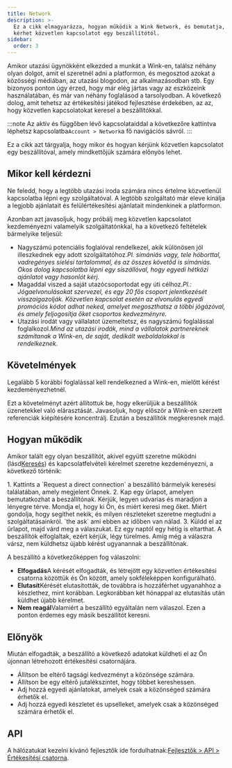 ```yaml
---
title: Network
description: >-
  Ez a cikk elmagyarázza, hogyan működik a Wink Network, és bemutatja, hogyan
  kérhet közvetlen kapcsolatot egy beszállítótól.
sidebar:
  order: 3
---
```


Amikor utazási ügynökként elkezded a munkát a Wink-en, találsz néhány olyan dolgot, amit el szeretnél adni a platformon, és megosztod azokat a közösségi médiában, az utazási blogodon, az alkalmazásodban stb.
Egy bizonyos ponton úgy érzed, hogy már elég jártas vagy az eszközeink használatában, és már van néhány foglalásod a tarsolyodban.
A következő dolog, amit tehetsz az értékesítési játékod fejlesztése érdekében, az az, hogy közvetlen kapcsolatokat keresel a beszállítókkal.

:::note
Az aktív és függőben lévő kapcsolataiddal a következőre kattintva léphetsz kapcsolatba`Account > Network`a fő navigációs sávról.
:::

Ez a cikk azt tárgyalja, hogy mikor és hogyan kérjünk közvetlen kapcsolatot egy beszállítóval, amely mindkettőjük számára előnyös lehet.

## Mikor kell kérdezni

Ne feledd, hogy a legtöbb utazási iroda számára nincs értelme közvetlenül kapcsolatba lépni egy szolgáltatóval. A legtöbb szolgáltató már eleve kínálja a legjobb ajánlatait és felülértékesítési ajánlatait mindenkinek a platformon.

Azonban azt javasoljuk, hogy próbálj meg közvetlen kapcsolatot kezdeményezni valamelyik szolgáltatónkkal, ha a következő feltételek bármelyike ​​teljesül:

* Nagyszámú potenciális foglalóval rendelkezel, akik különösen jól illeszkednek egy adott szolgáltatóhoz.*Pl. símániás vagy, tele hóborttal, vadregényes síelési tartalommal, és az összes követőd is símániás. Okos dolog kapcsolatba lépni egy síszállóval, hogy egyedi hétközi ajánlatot vagy hasonlót kérj.*
* Magaddal viszed a saját utazócsoportodat egy úti célhoz.*Pl.: Jógaelvonulásokat szervezel, és egy 20 fős csoport jelentkezését visszaigazolják. Közvetlen kapcsolat esetén az elvonulás egyedi promóciós kódot adhat neked, amelyet megoszthatsz a többi jógázóval, és amely feljogosítja őket csoportos kedvezményre.*
* Utazási irodát vagy vállalatot üzemeltetsz, és nagyszámú foglalással foglalkozol.*Mind az utazási irodák, mind a vállalatok partnereknek számítanak a Wink-en, de saját, dedikált weboldalakkal is rendelkeznek.*

## Követelmények

Legalább 5 korábbi foglalással kell rendelkezned a Wink-en, mielőtt kérést kezdeményezhetnél.

Ezt a követelményt azért állítottuk be, hogy elkerüljük a beszállítók üzenetekkel való elárasztását. Javasoljuk, hogy először a Wink-en szerzett referenciák kiépítésére koncentrálj. Ezután a beszállítók megkeresnek majd.

## Hogyan működik

Amikor talált egy olyan beszállítót, akivel együtt szeretne működni (lásd[Keresés](/studio/search/)) és kapcsolatfelvételi kérelmet szeretne kezdeményezni, a következő történik:

<Steps>
  1. Kattints a `Request a direct connection` a beszállító bármelyik keresési találatában, amely megjelent Önnek.
  2. Kap egy űrlapot, amelyen bemutatkozhat a beszállítónak. Kérjük, legyen udvarias és maradjon a lényegre térve. Mondja el, hogy ki Ön, és miért keresi meg őket. Miért gondolja, hogy segíthet nekik, és milyen részleteket szeretne megtudni a szolgáltatásainkról. `the ask` ami ebben az időben van nálad.
  3. Küldd el az űrlapot, majd várd meg a válaszukat. Ez egy naptól egy hétig is eltarthat. A beszállítók elfoglaltak, ezért kérjük, légy türelmes. Amíg még a válaszra vársz, nem küldhetsz újabb kérést ugyanannak a beszállítónak.
</Steps>


A beszállító a következőképpen fog válaszolni:

* **Elfogadás**A kérését elfogadták, és létrejött egy közvetlen értékesítési csatorna közöttük és Ön között, amely sokféleképpen konfigurálható.
* **Elutasít**Kérését elutasították, de továbbra is hozzáférhet ugyanahhoz a készlethez, mint korábban. Legkorábban két hónappal az elutasítás után küldhet újabb kérelmet.
* **Nem reagál**Valamiért a beszállító egyáltalán nem válaszol. Ezen a ponton érdemes egy másik beszállítót keresni.

## Előnyök

Miután elfogadták, a beszállító a következő adatokat küldheti el az Ön újonnan létrehozott értékesítési csatornájára.

* Állítson be eltérő tagsági kedvezményt a közönsége számára.
* Állítson be egy eltérő jutalékszintet, hogy többet kereshessen.
* Adj hozzá egyedi ajánlatokat, amelyek csak a közönséged számára érhetők el.
* Adj hozzá egyedi készletet és upselleket, amelyek csak a közönséged számára érhetők el.

## API

A hálózatukat kezelni kívánó fejlesztők ide fordulhatnak:[Fejlesztők > API > Értékesítési csatorna](/developers/apis/#sales-channel-api).

